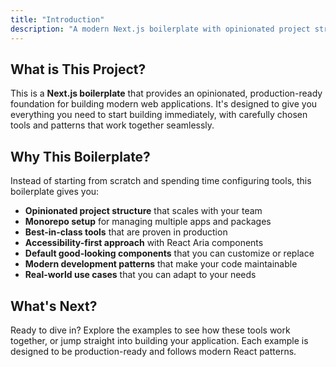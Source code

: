 ```yaml
---
title: "Introduction"
description: "A modern Next.js boilerplate with opinionated project structure and best-in-class tools"
---
```


## What is This Project?

This is a **Next.js boilerplate** that provides an opinionated, production-ready foundation for building modern web applications. It's designed to give you everything you need to start building immediately, with carefully chosen tools and patterns that work together seamlessly.

## Why This Boilerplate?

Instead of starting from scratch and spending time configuring tools, this boilerplate gives you:

- **Opinionated project structure** that scales with your team
- **Monorepo setup** for managing multiple apps and packages
- **Best-in-class tools** that are proven in production
- **Accessibility-first approach** with React Aria components
- **Default good-looking components** that you can customize or replace
- **Modern development patterns** that make your code maintainable
- **Real-world use cases** that you can adapt to your needs

## What's Next?

Ready to dive in? Explore the examples to see how these tools work together, or jump straight into building your application. Each example is designed to be production-ready and follows modern React patterns.